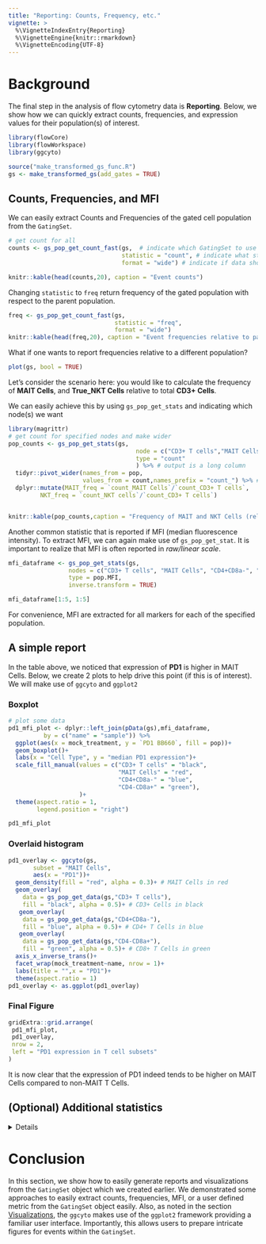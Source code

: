 ```yaml
---
title: "Reporting: Counts, Frequency, etc."
vignette: >
  %\VignetteIndexEntry{Reporting}
  %\VignetteEngine{knitr::rmarkdown}
  %\VignetteEncoding{UTF-8}
---
```


# Background

The final step in the analysis of flow cytometry data is **Reporting**. Below, we show how we can quickly extract counts, frequencies, and expression values for their population(s) of interest.

```r
library(flowCore)
library(flowWorkspace)
library(ggcyto)
```

```r
source("make_transformed_gs_func.R")
gs <- make_transformed_gs(add_gates = TRUE)
```

## Counts, Frequencies, and MFI

We can easily extract Counts and Frequencies of the gated cell population from the `GatingSet`. 

```r
# get count for all
counts <- gs_pop_get_count_fast(gs,  # indicate which GatingSet to use
                                statistic = "count", # indicate what statistic is requested
                                format = "wide") # indicate if data should be in wide (samples are columns) or long (each node for each sample gets a row) format

knitr::kable(head(counts,20), caption = "Event counts")
```

Changing `statistic` to `freq` return frequency of the gated population with respect to the parent population. 

```r
freq <- gs_pop_get_count_fast(gs,
                              statistic = "freq",
                              format = "wide")
knitr::kable(head(freq,20), caption = "Event frequencies relative to parent node")
```

What if one wants to report frequencies relative to a different population?

```r
plot(gs, bool = TRUE)
```

Let's consider the scenario here: you would like to calculate the frequency of **MAIT Cells**, and **True_NKT Cells** relative to total **CD3+ Cells**.

We can easily achieve this by using `gs_pop_get_stats` and indicating which node(s) we want

```r
library(magrittr)
# get count for specified nodes and make wider 
pop_counts <- gs_pop_get_stats(gs,
                                    node = c("CD3+ T cells","MAIT Cells", "NKT cells"),
                                    type = "count"
                                    ) %>% # output is a long column
  tidyr::pivot_wider(names_from = pop, 
                     values_from = count,names_prefix = "count_") %>% # convert to wide
  dplyr::mutate(MAIT_freq = `count_MAIT Cells`/`count_CD3+ T cells`,
         NKT_freq = `count_NKT cells`/`count_CD3+ T cells`)


knitr::kable(pop_counts,caption = "Frequency of MAIT and NKT Cells (relative to CD3+ T Cells)")
```

Another common statistic that is reported if MFI (median fluorescence intensity). To extract MFI, we can again make use of `gs_pop_get_stat`. It is important to realize that MFI is often reported in *raw/linear scale*. 

```r
mfi_dataframe <- gs_pop_get_stats(gs,
                 nodes = c("CD3+ T cells", "MAIT Cells", "CD4+CD8a-", "CD4-CD8a+"),
                 type = pop.MFI,
                 inverse.transform = TRUE)

mfi_dataframe[1:5, 1:5]
```

For convenience, MFI are extracted for all markers for each of the specified population. 

## A simple report

In the table above, we noticed that expression of **PD1** is higher in MAIT Cells. Below, we create 2 plots to help drive this point (if this is of interest). We will make use of `ggcyto` and `ggplot2`

### Boxplot

```r
# plot some data
pd1_mfi_plot <- dplyr::left_join(pData(gs),mfi_dataframe, 
          by = c("name" = "sample")) %>% 
  ggplot(aes(x = mock_treatment, y = `PD1 BB660`, fill = pop))+
  geom_boxplot()+
  labs(x = "Cell Type", y = "median PD1 expression")+
  scale_fill_manual(values = c("CD3+ T cells" = "black",
                               "MAIT Cells" = "red",
                               "CD4+CD8a-" = "blue",
                               "CD4-CD8a+" = "green"),
                    )+
  theme(aspect.ratio = 1, 
        legend.position = "right")

pd1_mfi_plot
```

### Overlaid histogram

```r
pd1_overlay <- ggcyto(gs,
       subset = "MAIT Cells",
       aes(x = "PD1"))+
  geom_density(fill = "red", alpha = 0.3)+ # MAIT Cells in red
  geom_overlay(
    data = gs_pop_get_data(gs,"CD3+ T cells"),
    fill = "black", alpha = 0.5)+ # CD3+ Cells in black
   geom_overlay(
    data = gs_pop_get_data(gs,"CD4+CD8a-"),
    fill = "blue", alpha = 0.5)+ # CD4+ T Cells in blue
   geom_overlay(
    data = gs_pop_get_data(gs,"CD4-CD8a+"),
    fill = "green", alpha = 0.5)+ # CD8+ T Cells in green
  axis_x_inverse_trans()+
  facet_wrap(mock_treatment~name, nrow = 1)+
  labs(title = "",x = "PD1")+
  theme(aspect.ratio = 1)
pd1_overlay <- as.ggplot(pd1_overlay)
```

### Final Figure

```r
gridExtra::grid.arrange(
 pd1_mfi_plot,
 pd1_overlay,
 nrow = 2,
 left = "PD1 expression in T cell subsets"
)

```

It is now clear that the expression of PD1 indeed tends to be higher on MAIT Cells compared to non-MAIT T Cells. 

## (Optional) Additional statistics
<details>
It is also possible to calculate additional statistics for the population of interest. For instance, if you were interested in nth percentile expression of a specific marker you could define a function and use it in `gs_pop_get_stats` like so:

```r
# define a function
my_quantile <- function(fr,percentile,chnl){
  matched_chnl <- flowCore::getChannelMarker(fr,chnl) # match channel name
  res <- apply(exprs(fr)[,matched_chnl[["name"]],drop = FALSE], 2, quantile,percentile) # get quantile for specific channel
  names(res) <- matched_chnl[["desc"]]
  return(res)
}

# get stats
median_cd4 <- gs_pop_get_stats(gs,
                 c("lymphocytes","CD3+ T cells","CD4+CD8a-","CD4-CD8a+"), 
                 type = my_quantile,
                 inverse.transform = TRUE,
                 stats.fun.arg = list(percentile = .5,
                                      chnl = "cd4")) 
knitr::kable(median_cd4,caption = "Median expression of CD4 extracted using user defined function")

```

As we see, we were able to extract median expression of the marker **CD4** on 4 different populations. As expected, expression is highest on **CD4+ T Cells** and lowest on **CD8+ T Cells**.
</details>
# Conclusion

In this section, we show how to easily generate reports and visualizations from the `GatingSet` object which we created earlier. We demonstrated some approaches to easily extract counts, frequencies, MFI, or a user defined metric from the `GatingSet` object easily. 
Also, as noted in the section [Visualizations](6_ggcyto.html), the `ggcyto` makes use of the `ggplot2` framework providing a familiar user interface. Importantly, this allows users to prepare intricate figures for events within the `GatingSet`.

